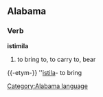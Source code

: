 ==Alabama==
===Verb===
'''istimila'''
#to bring to, to carry to, bear

{{-etym-}}
''[[istila]]- to bring
[[Category:Alabama language]]